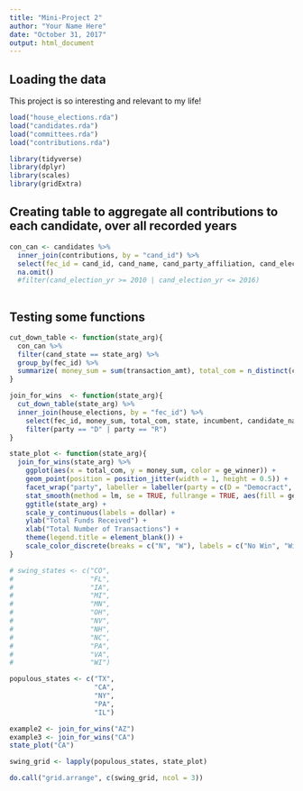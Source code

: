 ```yaml
---
title: "Mini-Project 2"
author: "Your Name Here"
date: "October 31, 2017"
output: html_document
---
```



## Loading the data

This project is so interesting and relevant to my life!

```r
load("house_elections.rda")
load("candidates.rda")
load("committees.rda")
load("contributions.rda")
```


```r
library(tidyverse)
library(dplyr)
library(scales)
library(gridExtra)
```

## Creating table to aggregate all contributions to each candidate, over all recorded years
```r
con_can <- candidates %>%
  inner_join(contributions, by = "cand_id") %>%
  select(fec_id = cand_id, cand_name, cand_party_affiliation, cand_election_yr, cand_office_district,cand_st1, cand_city, cand_state, cand_zip, cmte_id, committee_name = name, committee_city = city, committee_state = state, transaction_dt, transaction_amt, tran_id) %>%
  na.omit()
  #filter(cand_election_yr >= 2010 | cand_election_yr <= 2016)
  
```

## Testing some functions
```r

cut_down_table <- function(state_arg){
  con_can %>%
  filter(cand_state == state_arg) %>%
  group_by(fec_id) %>%
  summarize( money_sum = sum(transaction_amt), total_com = n_distinct(committee_name))
}

join_for_wins  <- function(state_arg){
  cut_down_table(state_arg) %>%
  inner_join(house_elections, by = "fec_id") %>%
    select(fec_id, money_sum, total_com, state, incumbent, candidate_name, party, ge_winner) %>%
    filter(party == "D" | party == "R")
}

state_plot <- function(state_arg){
  join_for_wins(state_arg) %>%
    ggplot(aes(x = total_com, y = money_sum, color = ge_winner)) + 
    geom_point(position = position_jitter(width = 1, height = 0.5)) + 
    facet_wrap("party", labeller = labeller(party = c(D = "Democract", R = "Republican"))) + 
    stat_smooth(method = lm, se = TRUE, fullrange = TRUE, aes(fill = ge_winner), show_guide = FALSE) + 
    ggtitle(state_arg) +
    scale_y_continuous(labels = dollar) + 
    ylab("Total Funds Received") + 
    xlab("Total Number of Transactions") +
    theme(legend.title = element_blank()) + 
    scale_color_discrete(breaks = c("N", "W"), labels = c("No Win", "Win"))
}

# swing_states <- c("CO",
#                   "FL",
#                   "IA",
#                   "MI",
#                   "MN",
#                   "OH",
#                   "NV",
#                   "NH",
#                   "NC",
#                   "PA",
#                   "VA",
#                   "WI")

populous_states <- c("TX",
                     "CA",
                     "NY",
                     "PA",
                     "IL")

example2 <- join_for_wins("AZ")
example3 <- join_for_wins("CA")
state_plot("CA")

swing_grid <- lapply(populous_states, state_plot)

do.call("grid.arrange", c(swing_grid, ncol = 3))

```


